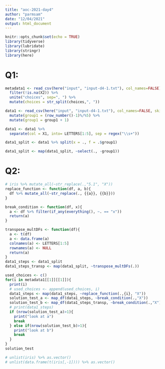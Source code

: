 ---
title: "aoc-2021-day4"
author: "parmsam"
date: "12/04/2021"
output: html_document
---

```{r setup, include=FALSE}
knitr::opts_chunk$set(echo = TRUE)
library(tidyverse)
library(lubridate)
library(stringr)
library(here)
```

# Q1: 
```{r}
metadata1 <- read_csv(here("input", "input-d4-1.txt"), col_names=FALSE) %>% 
  filter(!is.na(X2)) %>% 
  unite("choices", sep=", ") %>%
  mutate(choices = str_split(choices,", "))

data1 <- read_csv(here("input", "input-d4-1.txt"), col_names=FALSE, skip = 1) %>%
  mutate(group1 = (row_number()-1)%/%5) %>%
  mutate(group1 = group1 + 1) 

data1 <- data1 %>% 
  separate(col = X1, into= LETTERS[1:5], sep = regex("\\s+"))

data1_split <- data1 %>% split(x = ., f = .$group1)

data1_split <- map(data1_split, ~select(., -group1))

```
# Q2: 
```{r}
# iris %>% mutate_all(~str_replace(.,"5.1", "X"))
replace_function <- function(df, a, b){
  df %>% mutate_all(~str_replace(., {{a}}, {{b}}))
}

break_condition <- function(df, x){
  a <- df %>% filter(if_any(everything(), ~. == "x"))
  return(a)
}

transpose_multDFs <- function(df){
  a <- t(df)
  a <- data.frame(a)
  colnames(a) <- LETTERS[1:5]
  rownames(a) <- NULL
  return(a)
}
data1_steps <- data1_split
data1_steps_transp <- map(data1_split, ~transpose_multDFs(.))

used_choices <- c()
for(i in metadata1[[1]][[1]]){
  print(i)
  # used_choices <- append(used_choices, i)
  data1_steps <- map(data1_steps, ~replace_function(.,{i}, "X")) 
  solution_test_a <- map_df(data1_steps, ~break_condition(.,"X"))
  solution_test_b <- map_df(data1_steps_transp, ~break_condition(.,"X"))
  # print(data1_steps)
  if (nrow(solution_test_a)>1){
    print("look at a")
    break
  } else if(nrow(solution_test_b)>1){
    print("look at b")
    break
  }
}
solution_test

# unlist(iris) %>% as.vector()
# unlist(data.frame(t(iris[,-1]))) %>% as.vector()
```

